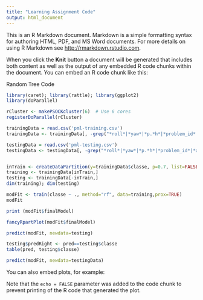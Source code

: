 ```yaml
---
title: "Learning Assignment Code"
output: html_document
---
```


This is an R Markdown document. Markdown is a simple formatting syntax for authoring HTML, PDF, and MS Word documents. For more details on using R Markdown see <http://rmarkdown.rstudio.com>.

When you click the **Knit** button a document will be generated that includes both content as well as the output of any embedded R code chunks within the document. You can embed an R code chunk like this:

Random Tree Code

```r
library(caret); library(rattle); library(ggplot2)
library(doParallel)

rCluster <- makePSOCKcluster(6)  # Use 6 cores
registerDoParallel(rCluster)

trainingData = read.csv('pml-training.csv')
trainingData <- trainingData[, -grep("*roll*|*yaw*|*p.*h*|*problem_id*|*accel*", colnames(trainingData))]

testingData = read.csv('pml-testing.csv')
testingData <- testingData[, -grep("*roll*|*yaw*|*p.*h*|*problem_id*|*accel*", colnames(testingData))]


inTrain <- createDataPartition(y=trainingData$classe, p=0.7, list=FALSE)
training <- trainingData[inTrain,]
testing <- trainingData[-inTrain,]
dim(training); dim(testing)

modFit <- train(classe ~ ., method="rf", data=training,prox=TRUE)
modFit

print (modFit$finalModel)

fancyRpartPlot(modFit$finalModel)

predict(modFit, newdata=testing)

testing$predRight <- pred==testing$classe
table(pred, testing$classe)

predict(modFit, newdata=testingData)

```

You can also embed plots, for example:



Note that the `echo = FALSE` parameter was added to the code chunk to prevent printing of the R code that generated the plot.
